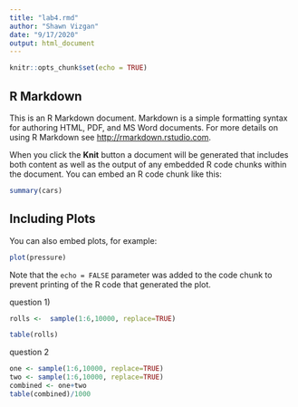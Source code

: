 ```yaml
---
title: "lab4.rmd"
author: "Shawn Vizgan"
date: "9/17/2020"
output: html_document
---
```


```r
knitr::opts_chunk$set(echo = TRUE)
```

## R Markdown

This is an R Markdown document. Markdown is a simple formatting syntax for authoring HTML, PDF, and MS Word documents. For more details on using R Markdown see <http://rmarkdown.rstudio.com>.

When you click the **Knit** button a document will be generated that includes both content as well as the output of any embedded R code chunks within the document. You can embed an R code chunk like this:

```r
summary(cars)
```

## Including Plots

You can also embed plots, for example:

```r
plot(pressure)
```

Note that the `echo = FALSE` parameter was added to the code chunk to prevent printing of the R code that generated the plot.

question 1)
```r
rolls <-  sample(1:6,10000, replace=TRUE)       

table(rolls)

```

question 2
```r

one <- sample(1:6,10000, replace=TRUE) 
two <- sample(1:6,10000, replace=TRUE) 
combined <- one+two
table(combined)/1000
```




